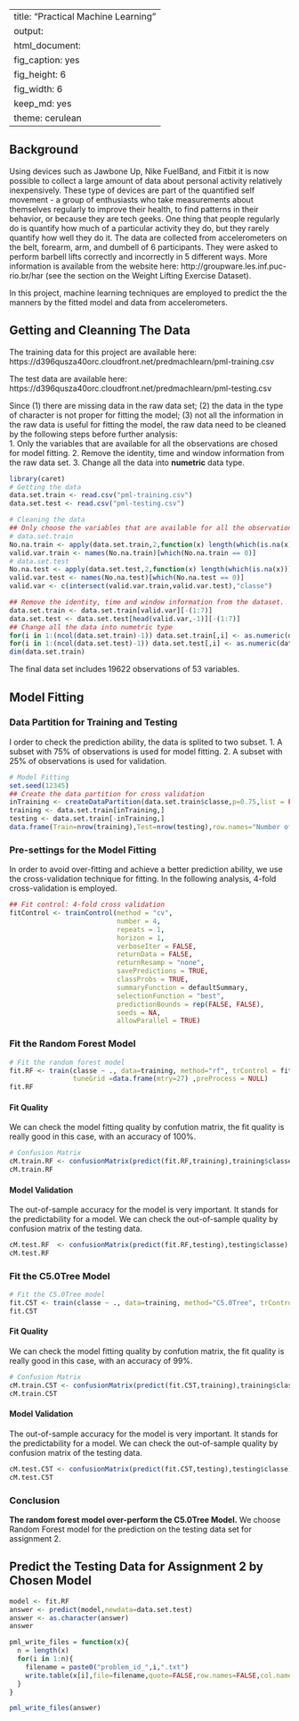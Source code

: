 ﻿---
title: "Practical Machine Learning"
output:
  html_document:
    fig_caption: yes
    fig_height: 6
    fig_width: 6
    keep_md: yes
    theme: cerulean
---

## Background  
Using devices such as Jawbone Up, Nike FuelBand, and Fitbit it is now possible to collect a large amount of data about personal activity relatively inexpensively. These type of devices are part of the quantified self movement - a group of enthusiasts who take measurements about themselves regularly to improve their health, to find patterns in their behavior, or because they are tech geeks. One thing that people regularly do is quantify how much of a particular activity they do, but they rarely quantify how well they do it. The data are collected from accelerometers on the belt, forearm, arm, and dumbell of 6 participants. They were asked to perform barbell lifts correctly and incorrectly in 5 different ways. More information is available from the website here: http://groupware.les.inf.puc-rio.br/har (see the section on the Weight Lifting Exercise Dataset). 

In this project, machine learning techniques are employed to predict the the manners by the fitted model and data from accelerometers.

## Getting and Cleanning The Data
The training data for this project are available here:  
https://d396qusza40orc.cloudfront.net/predmachlearn/pml-training.csv

The test data are available here:  
https://d396qusza40orc.cloudfront.net/predmachlearn/pml-testing.csv

Since (1) there are missing data in the raw data set; (2) the data in the type of character is not proper for fitting the model; (3) not all the information in the raw data is useful for fitting the model, the raw data need to be cleaned by the following steps before further analysis:  
  1. Only the variables that are available for all the observations are chosed for model fitting.
  2. Remove the identity, time and window information from the raw data set.
  3. Change all the data into **numetric** data type.
```r
library(caret)
# Getting the data
data.set.train <- read.csv("pml-training.csv")
data.set.test <- read.csv("pml-testing.csv")

# Cleaning the data
## Only choose the variables that are available for all the observations.
# data.set.train
No.na.train <- apply(data.set.train,2,function(x) length(which(is.na(x)))) 
valid.var.train <- names(No.na.train)[which(No.na.train == 0)]
# data.set.test
No.na.test <- apply(data.set.test,2,function(x) length(which(is.na(x)))) 
valid.var.test <- names(No.na.test)[which(No.na.test == 0)]
valid.var <- c(intersect(valid.var.train,valid.var.test),"classe")

## Remove the identity, time and window information from the dataset.
data.set.train <- data.set.train[valid.var][-(1:7)]
data.set.test <- data.set.test[head(valid.var,-1)][-(1:7)]
## Change all the data into numetric type
for(i in 1:(ncol(data.set.train)-1)) data.set.train[,i] <- as.numeric(data.set.train[,i])
for(i in 1:(ncol(data.set.test)-1)) data.set.test[,i] <- as.numeric(data.set.test[,i])
dim(data.set.train)
```
The final data set includes 19622 observations of 53 variables. 

## Model Fitting

### Data Partition for Training and Testing
I order to check the prediction ability, the data is splited to two subset.
  1. A subset with 75% of observations is used for model fitting.
  2. A subset with 25% of observations is used for validation.

```r
# Model Fitting
set.seed(12345)
## Create the data partition for cross validation
inTraining <- createDataPartition(data.set.train$classe,p=0.75,list = FALSE)
training <- data.set.train[inTraining,]
testing <- data.set.train[-inTraining,]
data.frame(Train=nrow(training),Test=nrow(testing),row.names="Number of Observation")
```

### Pre-settings for the Model Fitting
In order to avoid over-fitting and achieve a better prediction ability, we use the cross-validation technique for fitting. In the following analysis, 4-fold cross-validation is employed.

```r
## Fit control: 4-fold cross validation
fitControl <- trainControl(method = "cv", 
                           number = 4,
                           repeats = 1,
                           horizon = 1,
                           verboseIter = FALSE,
                           returnData = FALSE,
                           returnResamp = "none",
                           savePredictions = TRUE,
                           classProbs = TRUE,
                           summaryFunction = defaultSummary,
                           selectionFunction = "best",
                           predictionBounds = rep(FALSE, FALSE),
                           seeds = NA,
                           allowParallel = TRUE)
```

### Fit the Random Forest Model
```r
# Fit the random forest model
fit.RF <- train(classe ~ ., data=training, method="rf", trControl = fitControl,ntree=300, 
                tuneGrid =data.frame(mtry=27) ,preProcess = NULL)
fit.RF
```

#### Fit Quality
We can check the model fitting quality by confution matrix, the fit quality is really good in this case, with an accuracy of 100%.

```r
# Confusion Matrix
cM.train.RF <- confusionMatrix(predict(fit.RF,training),training$classe)
cM.train.RF
```

#### Model Validation
The out-of-sample accuracy for the model is very important. It stands for the predictability for a model. We can check the out-of-sample quality by confusion matrix of the testing data.

```r
cM.test.RF  <- confusionMatrix(predict(fit.RF,testing),testing$classe)
cM.test.RF
```

### Fit the C5.0Tree Model
```r
# Fit the C5.0Tree model
fit.C5T <- train(classe ~ ., data=training, method="C5.0Tree", trControl = fitControl,preProcess = NULL)
fit.C5T
```

#### Fit Quality
We can check the model fitting quality by confution matrix, the fit quality is really good in this case, with an accuracy of 99%.

```r
# Confusion Matrix
cM.train.C5T <- confusionMatrix(predict(fit.C5T,training),training$classe)
cM.train.C5T
```

#### Model Validation
The out-of-sample accuracy for the model is very important. It stands for the predictability for a model. We can check the out-of-sample quality by confusion matrix of the testing data.

```r
cM.test.C5T <- confusionMatrix(predict(fit.C5T,testing),testing$classe)
cM.test.C5T
```

### Conclusion
**The random forest model over-perform the C5.0Tree Model.** We choose Random Forest model for the prediction on the testing data set for assignment 2.

## Predict the Testing Data for Assignment 2 by Chosen Model
```r
model <- fit.RF
answer <- predict(model,newdata=data.set.test)
answer <- as.character(answer)
answer
```

```r
pml_write_files = function(x){
  n = length(x)
  for(i in 1:n){
    filename = paste0("problem_id_",i,".txt")
    write.table(x[i],file=filename,quote=FALSE,row.names=FALSE,col.names=FALSE)
  }
}

pml_write_files(answer)
```
